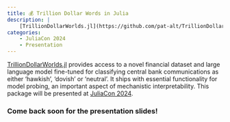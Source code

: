 ```yaml
---
title: 💰 Trillion Dollar Words in Julia
description: |
    [TrillionDollarWorlds.jl](https://github.com/pat-alt/TrillionDollarWords.jl) provides access to a novel financial dataset and large language model fine-tuned for classifying central bank communications as either 'hawkish', 'dovish' or 'neutral'. It ships with essential functionality for model probing, an important aspect of mechanistic interpretability.
categories:
    - JuliaCon 2024
    - Presentation
---
```


[TrillionDollarWorlds.jl](https://github.com/pat-alt/TrillionDollarWords.jl) provides access to a novel financial dataset and large language model fine-tuned for classifying central bank communications as either 'hawkish', 'dovish' or 'neutral'. It ships with essential functionality for model probing, an important aspect of mechanistic interpretability. This package will be presented at [JuliaCon 2024](https://pretalx.com/juliacon2024/me/submissions/PTQLR9/). 

### Come back soon for the presentation slides!

<!-- Find the presentation slides below:

```{=html}
<iframe width="800" height="500" marginheight="0" marginwidth="0" src="presentation.html"></iframe>
``` -->
